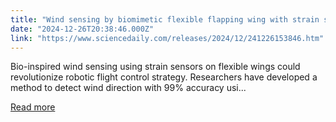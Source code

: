 ```yaml
---
title: "Wind sensing by biomimetic flexible flapping wing with strain sensors"
date: "2024-12-26T20:38:46.000Z"
link: "https://www.sciencedaily.com/releases/2024/12/241226153846.htm"
---
```


Bio-inspired wind sensing using strain sensors on flexible wings could revolutionize robotic flight control strategy. Researchers have developed a method to detect wind direction with 99% accuracy usi...

[Read more](https://www.sciencedaily.com/releases/2024/12/241226153846.htm)
